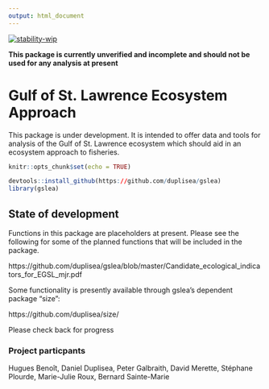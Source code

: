 ```yaml
---
output: html_document
---
```

[![stability-wip](https://img.shields.io/badge/stability-work_in_progress-lightgrey.svg)](https://github.com/orangemug/stability-badges)

**This package is currently unverified and incomplete and should not be used for any analysis at present**

# Gulf of St. Lawrence Ecosystem Approach

This package is under development. It is intended to offer data and tools for analysis of the Gulf of St. Lawrence ecosystem which should aid in an ecosystem approach to fisheries.

```r
knitr::opts_chunk$set(echo = TRUE)
```

```r
devtools::install_github(https://github.com/duplisea/gslea)
library(gslea)
```

## State of development

Functions in this package are placeholders at present. Please see the following for some of the planned functions that will be included in the package.

https://github.com/duplisea/gslea/blob/master/Candidate_ecological_indicators_for_EGSL_mjr.pdf


Some functionality is presently available through gslea's dependent package "size":

https://github.com/duplisea/size/


Please check back for progress

### Project particpants

Hugues Benoît, Daniel Duplisea, Peter Galbraith, David Merette, Stéphane Plourde, Marie-Julie Roux, Bernard Sainte-Marie
